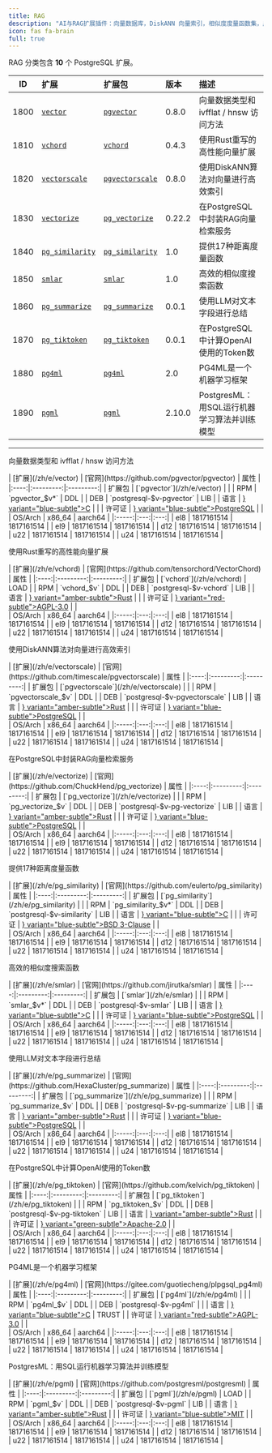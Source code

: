 ```yaml
---
title: RAG
description: "AI与RAG扩展插件：向量数据库，DiskANN 向量索引，相似度度量函数集，库内机器学习与推理 pgml，等等。"
icon: fas fa-brain
full: true
---
```



RAG 分类包含 **10** 个 PostgreSQL 扩展。

| ID | 扩展 | 扩展包 | 版本 | 描述 |
|:---:|:---|:---|:---|:---|
| 1800 | [`vector`](/zh/e/vector) | [`pgvector`](/zh/e/vector) | 0.8.0 | 向量数据类型和 ivfflat / hnsw 访问方法 |
| 1810 | [`vchord`](/zh/e/vchord) | [`vchord`](/zh/e/vchord) | 0.4.3 | 使用Rust重写的高性能向量扩展 |
| 1820 | [`vectorscale`](/zh/e/vectorscale) | [`pgvectorscale`](/zh/e/vectorscale) | 0.8.0 | 使用DiskANN算法对向量进行高效索引 |
| 1830 | [`vectorize`](/zh/e/vectorize) | [`pg_vectorize`](/zh/e/vectorize) | 0.22.2 | 在PostgreSQL中封装RAG向量检索服务 |
| 1840 | [`pg_similarity`](/zh/e/pg_similarity) | [`pg_similarity`](/zh/e/pg_similarity) | 1.0 | 提供17种距离度量函数 |
| 1850 | [`smlar`](/zh/e/smlar) | [`smlar`](/zh/e/smlar) | 1.0 | 高效的相似度搜索函数 |
| 1860 | [`pg_summarize`](/zh/e/pg_summarize) | [`pg_summarize`](/zh/e/pg_summarize) | 0.0.1 | 使用LLM对文本字段进行总结 |
| 1870 | [`pg_tiktoken`](/zh/e/pg_tiktoken) | [`pg_tiktoken`](/zh/e/pg_tiktoken) | 0.0.1 | 在PostgreSQL中计算OpenAI使用的Token数 |
| 1880 | [`pg4ml`](/zh/e/pg4ml) | [`pg4ml`](/zh/e/pg4ml) | 2.0 | PG4ML是一个机器学习框架 |
| 1890 | [`pgml`](/zh/e/pgml) | [`pgml`](/zh/e/pgml) | 2.10.0 | PostgresML：用SQL运行机器学习算法并训练模型 |

--------

<Callout title="vector - 0.8.0">
    <p>向量数据类型和 ivfflat / hnsw 访问方法</p>
    <div className="grid grid-cols-2 gap-4"><div className="space-y-2">
            | [扩展](/zh/e/vector) | [官网](https://github.com/pgvector/pgvector) | 属性 |
|:----:|:---------:|:---------:|
| 扩展包  | [`pgvector`](/zh/e/vector) |  |
| RPM  | `pgvector_$v*` | <Badge variant="blue-subtle">DDL</Badge> |
| DEB  | `postgresql-$v-pgvector` | <Badge variant="green-subtle">LIB</Badge> |
| 语言 | <a href="/zh/list/lang#c"><Badge icon={<FileCode2 />} variant="blue-subtle">C</Badge></a> |  |
| 许可证 | <a href="/zh/list/license#postgresql" className="no-underline"><Badge icon={<Scale />} variant="blue-subtle">PostgreSQL</Badge></a> |  |
        </div>
        <div className="space-y-2">
            | OS/Arch | x86_64 | aarch64 |
|:-----:|:---:|:---:|
| el8 | <Badge variant="red-subtle">18</Badge><Badge variant="blue-subtle">17</Badge><Badge variant="blue-subtle">16</Badge><Badge variant="blue-subtle">15</Badge><Badge variant="blue-subtle">14</Badge> | <Badge variant="red-subtle">18</Badge><Badge variant="blue-subtle">17</Badge><Badge variant="blue-subtle">16</Badge><Badge variant="blue-subtle">15</Badge><Badge variant="blue-subtle">14</Badge> |
| el9 | <Badge variant="red-subtle">18</Badge><Badge variant="blue-subtle">17</Badge><Badge variant="blue-subtle">16</Badge><Badge variant="blue-subtle">15</Badge><Badge variant="blue-subtle">14</Badge> | <Badge variant="red-subtle">18</Badge><Badge variant="blue-subtle">17</Badge><Badge variant="blue-subtle">16</Badge><Badge variant="blue-subtle">15</Badge><Badge variant="blue-subtle">14</Badge> |
| d12 | <Badge variant="red-subtle">18</Badge><Badge variant="blue-subtle">17</Badge><Badge variant="blue-subtle">16</Badge><Badge variant="blue-subtle">15</Badge><Badge variant="blue-subtle">14</Badge> | <Badge variant="red-subtle">18</Badge><Badge variant="blue-subtle">17</Badge><Badge variant="blue-subtle">16</Badge><Badge variant="blue-subtle">15</Badge><Badge variant="blue-subtle">14</Badge> |
| u22 | <Badge variant="red-subtle">18</Badge><Badge variant="blue-subtle">17</Badge><Badge variant="blue-subtle">16</Badge><Badge variant="blue-subtle">15</Badge><Badge variant="blue-subtle">14</Badge> | <Badge variant="red-subtle">18</Badge><Badge variant="blue-subtle">17</Badge><Badge variant="blue-subtle">16</Badge><Badge variant="blue-subtle">15</Badge><Badge variant="blue-subtle">14</Badge> |
| u24 | <Badge variant="red-subtle">18</Badge><Badge variant="blue-subtle">17</Badge><Badge variant="blue-subtle">16</Badge><Badge variant="blue-subtle">15</Badge><Badge variant="blue-subtle">14</Badge> | <Badge variant="red-subtle">18</Badge><Badge variant="blue-subtle">17</Badge><Badge variant="blue-subtle">16</Badge><Badge variant="blue-subtle">15</Badge><Badge variant="blue-subtle">14</Badge> |
        </div>
    </div>
</Callout>

<Callout title="vchord - 0.4.3">
    <p>使用Rust重写的高性能向量扩展</p>
    <div className="grid grid-cols-2 gap-4"><div className="space-y-2">
            | [扩展](/zh/e/vchord) | [官网](https://github.com/tensorchord/VectorChord) | 属性 |
|:----:|:---------:|:---------:|
| 扩展包  | [`vchord`](/zh/e/vchord) | <Badge variant="red-subtle">LOAD</Badge> |
| RPM  | `vchord_$v` | <Badge variant="blue-subtle">DDL</Badge> |
| DEB  | `postgresql-$v-vchord` | <Badge variant="green-subtle">LIB</Badge> |
| 语言 | <a href="/zh/list/lang#rust"><Badge icon={<FileCode2 />} variant="amber-subtle">Rust</Badge></a> |  |
| 许可证 | <a href="/zh/list/license#agpl-30" className="no-underline"><Badge icon={<Scale />} variant="red-subtle">AGPL-3.0</Badge></a> |  |
        </div>
        <div className="space-y-2">
            | OS/Arch | x86_64 | aarch64 |
|:-----:|:---:|:---:|
| el8 | <Badge variant="red-subtle">18</Badge><Badge variant="amber-subtle">17</Badge><Badge variant="amber-subtle">16</Badge><Badge variant="amber-subtle">15</Badge><Badge variant="amber-subtle">14</Badge> | <Badge variant="red-subtle">18</Badge><Badge variant="amber-subtle">17</Badge><Badge variant="amber-subtle">16</Badge><Badge variant="amber-subtle">15</Badge><Badge variant="amber-subtle">14</Badge> |
| el9 | <Badge variant="red-subtle">18</Badge><Badge variant="amber-subtle">17</Badge><Badge variant="amber-subtle">16</Badge><Badge variant="amber-subtle">15</Badge><Badge variant="amber-subtle">14</Badge> | <Badge variant="red-subtle">18</Badge><Badge variant="amber-subtle">17</Badge><Badge variant="amber-subtle">16</Badge><Badge variant="amber-subtle">15</Badge><Badge variant="amber-subtle">14</Badge> |
| d12 | <Badge variant="red-subtle">18</Badge><Badge variant="amber-subtle">17</Badge><Badge variant="amber-subtle">16</Badge><Badge variant="amber-subtle">15</Badge><Badge variant="amber-subtle">14</Badge> | <Badge variant="red-subtle">18</Badge><Badge variant="amber-subtle">17</Badge><Badge variant="amber-subtle">16</Badge><Badge variant="amber-subtle">15</Badge><Badge variant="amber-subtle">14</Badge> |
| u22 | <Badge variant="red-subtle">18</Badge><Badge variant="amber-subtle">17</Badge><Badge variant="amber-subtle">16</Badge><Badge variant="amber-subtle">15</Badge><Badge variant="amber-subtle">14</Badge> | <Badge variant="red-subtle">18</Badge><Badge variant="amber-subtle">17</Badge><Badge variant="amber-subtle">16</Badge><Badge variant="amber-subtle">15</Badge><Badge variant="amber-subtle">14</Badge> |
| u24 | <Badge variant="red-subtle">18</Badge><Badge variant="amber-subtle">17</Badge><Badge variant="amber-subtle">16</Badge><Badge variant="amber-subtle">15</Badge><Badge variant="amber-subtle">14</Badge> | <Badge variant="red-subtle">18</Badge><Badge variant="amber-subtle">17</Badge><Badge variant="amber-subtle">16</Badge><Badge variant="amber-subtle">15</Badge><Badge variant="amber-subtle">14</Badge> |
        </div>
    </div>
</Callout>

<Callout title="vectorscale - 0.8.0">
    <p>使用DiskANN算法对向量进行高效索引</p>
    <div className="grid grid-cols-2 gap-4"><div className="space-y-2">
            | [扩展](/zh/e/vectorscale) | [官网](https://github.com/timescale/pgvectorscale) | 属性 |
|:----:|:---------:|:---------:|
| 扩展包  | [`pgvectorscale`](/zh/e/vectorscale) |  |
| RPM  | `pgvectorscale_$v` | <Badge variant="blue-subtle">DDL</Badge> |
| DEB  | `postgresql-$v-pgvectorscale` | <Badge variant="green-subtle">LIB</Badge> |
| 语言 | <a href="/zh/list/lang#rust"><Badge icon={<FileCode2 />} variant="amber-subtle">Rust</Badge></a> |  |
| 许可证 | <a href="/zh/list/license#postgresql" className="no-underline"><Badge icon={<Scale />} variant="blue-subtle">PostgreSQL</Badge></a> |  |
        </div>
        <div className="space-y-2">
            | OS/Arch | x86_64 | aarch64 |
|:-----:|:---:|:---:|
| el8 | <Badge variant="red-subtle">18</Badge><Badge variant="amber-subtle">17</Badge><Badge variant="amber-subtle">16</Badge><Badge variant="amber-subtle">15</Badge><Badge variant="amber-subtle">14</Badge> | <Badge variant="red-subtle">18</Badge><Badge variant="amber-subtle">17</Badge><Badge variant="amber-subtle">16</Badge><Badge variant="amber-subtle">15</Badge><Badge variant="amber-subtle">14</Badge> |
| el9 | <Badge variant="red-subtle">18</Badge><Badge variant="amber-subtle">17</Badge><Badge variant="amber-subtle">16</Badge><Badge variant="amber-subtle">15</Badge><Badge variant="amber-subtle">14</Badge> | <Badge variant="red-subtle">18</Badge><Badge variant="amber-subtle">17</Badge><Badge variant="amber-subtle">16</Badge><Badge variant="amber-subtle">15</Badge><Badge variant="amber-subtle">14</Badge> |
| d12 | <Badge variant="red-subtle">18</Badge><Badge variant="amber-subtle">17</Badge><Badge variant="amber-subtle">16</Badge><Badge variant="amber-subtle">15</Badge><Badge variant="amber-subtle">14</Badge> | <Badge variant="red-subtle">18</Badge><Badge variant="amber-subtle">17</Badge><Badge variant="amber-subtle">16</Badge><Badge variant="amber-subtle">15</Badge><Badge variant="amber-subtle">14</Badge> |
| u22 | <Badge variant="red-subtle">18</Badge><Badge variant="amber-subtle">17</Badge><Badge variant="amber-subtle">16</Badge><Badge variant="amber-subtle">15</Badge><Badge variant="amber-subtle">14</Badge> | <Badge variant="red-subtle">18</Badge><Badge variant="amber-subtle">17</Badge><Badge variant="amber-subtle">16</Badge><Badge variant="amber-subtle">15</Badge><Badge variant="amber-subtle">14</Badge> |
| u24 | <Badge variant="red-subtle">18</Badge><Badge variant="amber-subtle">17</Badge><Badge variant="amber-subtle">16</Badge><Badge variant="amber-subtle">15</Badge><Badge variant="amber-subtle">14</Badge> | <Badge variant="red-subtle">18</Badge><Badge variant="amber-subtle">17</Badge><Badge variant="amber-subtle">16</Badge><Badge variant="amber-subtle">15</Badge><Badge variant="amber-subtle">14</Badge> |
        </div>
    </div>
</Callout>

<Callout title="vectorize - 0.22.2">
    <p>在PostgreSQL中封装RAG向量检索服务</p>
    <div className="grid grid-cols-2 gap-4"><div className="space-y-2">
            | [扩展](/zh/e/vectorize) | [官网](https://github.com/ChuckHend/pg_vectorize) | 属性 |
|:----:|:---------:|:---------:|
| 扩展包  | [`pg_vectorize`](/zh/e/vectorize) |  |
| RPM  | `pg_vectorize_$v` | <Badge variant="blue-subtle">DDL</Badge> |
| DEB  | `postgresql-$v-pg-vectorize` | <Badge variant="green-subtle">LIB</Badge> |
| 语言 | <a href="/zh/list/lang#rust"><Badge icon={<FileCode2 />} variant="amber-subtle">Rust</Badge></a> |  |
| 许可证 | <a href="/zh/list/license#postgresql" className="no-underline"><Badge icon={<Scale />} variant="blue-subtle">PostgreSQL</Badge></a> |  |
        </div>
        <div className="space-y-2">
            | OS/Arch | x86_64 | aarch64 |
|:-----:|:---:|:---:|
| el8 | <Badge variant="red-subtle">18</Badge><Badge variant="amber-subtle">17</Badge><Badge variant="amber-subtle">16</Badge><Badge variant="amber-subtle">15</Badge><Badge variant="amber-subtle">14</Badge> | <Badge variant="red-subtle">18</Badge><Badge variant="amber-subtle">17</Badge><Badge variant="amber-subtle">16</Badge><Badge variant="amber-subtle">15</Badge><Badge variant="amber-subtle">14</Badge> |
| el9 | <Badge variant="red-subtle">18</Badge><Badge variant="amber-subtle">17</Badge><Badge variant="amber-subtle">16</Badge><Badge variant="amber-subtle">15</Badge><Badge variant="amber-subtle">14</Badge> | <Badge variant="red-subtle">18</Badge><Badge variant="amber-subtle">17</Badge><Badge variant="amber-subtle">16</Badge><Badge variant="amber-subtle">15</Badge><Badge variant="amber-subtle">14</Badge> |
| d12 | <Badge variant="red-subtle">18</Badge><Badge variant="amber-subtle">17</Badge><Badge variant="amber-subtle">16</Badge><Badge variant="amber-subtle">15</Badge><Badge variant="amber-subtle">14</Badge> | <Badge variant="red-subtle">18</Badge><Badge variant="amber-subtle">17</Badge><Badge variant="amber-subtle">16</Badge><Badge variant="amber-subtle">15</Badge><Badge variant="amber-subtle">14</Badge> |
| u22 | <Badge variant="red-subtle">18</Badge><Badge variant="amber-subtle">17</Badge><Badge variant="amber-subtle">16</Badge><Badge variant="amber-subtle">15</Badge><Badge variant="amber-subtle">14</Badge> | <Badge variant="red-subtle">18</Badge><Badge variant="amber-subtle">17</Badge><Badge variant="amber-subtle">16</Badge><Badge variant="amber-subtle">15</Badge><Badge variant="amber-subtle">14</Badge> |
| u24 | <Badge variant="red-subtle">18</Badge><Badge variant="amber-subtle">17</Badge><Badge variant="amber-subtle">16</Badge><Badge variant="amber-subtle">15</Badge><Badge variant="amber-subtle">14</Badge> | <Badge variant="red-subtle">18</Badge><Badge variant="amber-subtle">17</Badge><Badge variant="amber-subtle">16</Badge><Badge variant="amber-subtle">15</Badge><Badge variant="amber-subtle">14</Badge> |
        </div>
    </div>
</Callout>

<Callout title="pg_similarity - 1.0">
    <p>提供17种距离度量函数</p>
    <div className="grid grid-cols-2 gap-4"><div className="space-y-2">
            | [扩展](/zh/e/pg_similarity) | [官网](https://github.com/eulerto/pg_similarity) | 属性 |
|:----:|:---------:|:---------:|
| 扩展包  | [`pg_similarity`](/zh/e/pg_similarity) |  |
| RPM  | `pg_similarity_$v*` | <Badge variant="blue-subtle">DDL</Badge> |
| DEB  | `postgresql-$v-similarity` | <Badge variant="green-subtle">LIB</Badge> |
| 语言 | <a href="/zh/list/lang#c"><Badge icon={<FileCode2 />} variant="blue-subtle">C</Badge></a> |  |
| 许可证 | <a href="/zh/list/license#bsd-3-clause" className="no-underline"><Badge icon={<Scale />} variant="blue-subtle">BSD 3-Clause</Badge></a> |  |
        </div>
        <div className="space-y-2">
            | OS/Arch | x86_64 | aarch64 |
|:-----:|:---:|:---:|
| el8 | <Badge variant="red-subtle">18</Badge><Badge variant="amber-subtle">17</Badge><Badge variant="amber-subtle">16</Badge><Badge variant="amber-subtle">15</Badge><Badge variant="amber-subtle">14</Badge> | <Badge variant="red-subtle">18</Badge><Badge variant="amber-subtle">17</Badge><Badge variant="amber-subtle">16</Badge><Badge variant="amber-subtle">15</Badge><Badge variant="amber-subtle">14</Badge> |
| el9 | <Badge variant="red-subtle">18</Badge><Badge variant="amber-subtle">17</Badge><Badge variant="amber-subtle">16</Badge><Badge variant="amber-subtle">15</Badge><Badge variant="amber-subtle">14</Badge> | <Badge variant="red-subtle">18</Badge><Badge variant="amber-subtle">17</Badge><Badge variant="amber-subtle">16</Badge><Badge variant="amber-subtle">15</Badge><Badge variant="amber-subtle">14</Badge> |
| d12 | <Badge variant="blue-subtle">18</Badge><Badge variant="blue-subtle">17</Badge><Badge variant="blue-subtle">16</Badge><Badge variant="blue-subtle">15</Badge><Badge variant="blue-subtle">14</Badge> | <Badge variant="blue-subtle">18</Badge><Badge variant="blue-subtle">17</Badge><Badge variant="blue-subtle">16</Badge><Badge variant="blue-subtle">15</Badge><Badge variant="blue-subtle">14</Badge> |
| u22 | <Badge variant="blue-subtle">18</Badge><Badge variant="blue-subtle">17</Badge><Badge variant="blue-subtle">16</Badge><Badge variant="blue-subtle">15</Badge><Badge variant="blue-subtle">14</Badge> | <Badge variant="blue-subtle">18</Badge><Badge variant="blue-subtle">17</Badge><Badge variant="blue-subtle">16</Badge><Badge variant="blue-subtle">15</Badge><Badge variant="blue-subtle">14</Badge> |
| u24 | <Badge variant="blue-subtle">18</Badge><Badge variant="blue-subtle">17</Badge><Badge variant="blue-subtle">16</Badge><Badge variant="blue-subtle">15</Badge><Badge variant="blue-subtle">14</Badge> | <Badge variant="blue-subtle">18</Badge><Badge variant="blue-subtle">17</Badge><Badge variant="blue-subtle">16</Badge><Badge variant="blue-subtle">15</Badge><Badge variant="blue-subtle">14</Badge> |
        </div>
    </div>
</Callout>

<Callout title="smlar - 1.0">
    <p>高效的相似度搜索函数</p>
    <div className="grid grid-cols-2 gap-4"><div className="space-y-2">
            | [扩展](/zh/e/smlar) | [官网](https://github.com/jirutka/smlar) | 属性 |
|:----:|:---------:|:---------:|
| 扩展包  | [`smlar`](/zh/e/smlar) |  |
| RPM  | `smlar_$v*` | <Badge variant="blue-subtle">DDL</Badge> |
| DEB  | `postgresql-$v-smlar` | <Badge variant="green-subtle">LIB</Badge> |
| 语言 | <a href="/zh/list/lang#c"><Badge icon={<FileCode2 />} variant="blue-subtle">C</Badge></a> |  |
| 许可证 | <a href="/zh/list/license#postgresql" className="no-underline"><Badge icon={<Scale />} variant="blue-subtle">PostgreSQL</Badge></a> |  |
        </div>
        <div className="space-y-2">
            | OS/Arch | x86_64 | aarch64 |
|:-----:|:---:|:---:|
| el8 | <Badge variant="red-subtle">18</Badge><Badge variant="amber-subtle">17</Badge><Badge variant="amber-subtle">16</Badge><Badge variant="amber-subtle">15</Badge><Badge variant="amber-subtle">14</Badge> | <Badge variant="red-subtle">18</Badge><Badge variant="amber-subtle">17</Badge><Badge variant="amber-subtle">16</Badge><Badge variant="amber-subtle">15</Badge><Badge variant="amber-subtle">14</Badge> |
| el9 | <Badge variant="red-subtle">18</Badge><Badge variant="amber-subtle">17</Badge><Badge variant="amber-subtle">16</Badge><Badge variant="amber-subtle">15</Badge><Badge variant="amber-subtle">14</Badge> | <Badge variant="red-subtle">18</Badge><Badge variant="amber-subtle">17</Badge><Badge variant="amber-subtle">16</Badge><Badge variant="amber-subtle">15</Badge><Badge variant="amber-subtle">14</Badge> |
| d12 | <Badge variant="red-subtle">18</Badge><Badge variant="amber-subtle">17</Badge><Badge variant="amber-subtle">16</Badge><Badge variant="amber-subtle">15</Badge><Badge variant="amber-subtle">14</Badge> | <Badge variant="red-subtle">18</Badge><Badge variant="amber-subtle">17</Badge><Badge variant="amber-subtle">16</Badge><Badge variant="amber-subtle">15</Badge><Badge variant="amber-subtle">14</Badge> |
| u22 | <Badge variant="red-subtle">18</Badge><Badge variant="amber-subtle">17</Badge><Badge variant="amber-subtle">16</Badge><Badge variant="amber-subtle">15</Badge><Badge variant="amber-subtle">14</Badge> | <Badge variant="red-subtle">18</Badge><Badge variant="amber-subtle">17</Badge><Badge variant="amber-subtle">16</Badge><Badge variant="amber-subtle">15</Badge><Badge variant="amber-subtle">14</Badge> |
| u24 | <Badge variant="red-subtle">18</Badge><Badge variant="amber-subtle">17</Badge><Badge variant="amber-subtle">16</Badge><Badge variant="amber-subtle">15</Badge><Badge variant="amber-subtle">14</Badge> | <Badge variant="red-subtle">18</Badge><Badge variant="amber-subtle">17</Badge><Badge variant="amber-subtle">16</Badge><Badge variant="amber-subtle">15</Badge><Badge variant="amber-subtle">14</Badge> |
        </div>
    </div>
</Callout>

<Callout title="pg_summarize - 0.0.1">
    <p>使用LLM对文本字段进行总结</p>
    <div className="grid grid-cols-2 gap-4"><div className="space-y-2">
            | [扩展](/zh/e/pg_summarize) | [官网](https://github.com/HexaCluster/pg_summarize) | 属性 |
|:----:|:---------:|:---------:|
| 扩展包  | [`pg_summarize`](/zh/e/pg_summarize) |  |
| RPM  | `pg_summarize_$v` | <Badge variant="blue-subtle">DDL</Badge> |
| DEB  | `postgresql-$v-pg-summarize` | <Badge variant="green-subtle">LIB</Badge> |
| 语言 | <a href="/zh/list/lang#rust"><Badge icon={<FileCode2 />} variant="amber-subtle">Rust</Badge></a> |  |
| 许可证 | <a href="/zh/list/license#postgresql" className="no-underline"><Badge icon={<Scale />} variant="blue-subtle">PostgreSQL</Badge></a> |  |
        </div>
        <div className="space-y-2">
            | OS/Arch | x86_64 | aarch64 |
|:-----:|:---:|:---:|
| el8 | <Badge variant="red-subtle">18</Badge><Badge variant="amber-subtle">17</Badge><Badge variant="amber-subtle">16</Badge><Badge variant="amber-subtle">15</Badge><Badge variant="amber-subtle">14</Badge> | <Badge variant="red-subtle">18</Badge><Badge variant="amber-subtle">17</Badge><Badge variant="amber-subtle">16</Badge><Badge variant="amber-subtle">15</Badge><Badge variant="amber-subtle">14</Badge> |
| el9 | <Badge variant="red-subtle">18</Badge><Badge variant="amber-subtle">17</Badge><Badge variant="amber-subtle">16</Badge><Badge variant="amber-subtle">15</Badge><Badge variant="amber-subtle">14</Badge> | <Badge variant="red-subtle">18</Badge><Badge variant="amber-subtle">17</Badge><Badge variant="amber-subtle">16</Badge><Badge variant="amber-subtle">15</Badge><Badge variant="amber-subtle">14</Badge> |
| d12 | <Badge variant="red-subtle">18</Badge><Badge variant="amber-subtle">17</Badge><Badge variant="amber-subtle">16</Badge><Badge variant="amber-subtle">15</Badge><Badge variant="amber-subtle">14</Badge> | <Badge variant="red-subtle">18</Badge><Badge variant="amber-subtle">17</Badge><Badge variant="amber-subtle">16</Badge><Badge variant="amber-subtle">15</Badge><Badge variant="amber-subtle">14</Badge> |
| u22 | <Badge variant="red-subtle">18</Badge><Badge variant="amber-subtle">17</Badge><Badge variant="amber-subtle">16</Badge><Badge variant="amber-subtle">15</Badge><Badge variant="amber-subtle">14</Badge> | <Badge variant="red-subtle">18</Badge><Badge variant="amber-subtle">17</Badge><Badge variant="amber-subtle">16</Badge><Badge variant="amber-subtle">15</Badge><Badge variant="amber-subtle">14</Badge> |
| u24 | <Badge variant="red-subtle">18</Badge><Badge variant="amber-subtle">17</Badge><Badge variant="amber-subtle">16</Badge><Badge variant="amber-subtle">15</Badge><Badge variant="amber-subtle">14</Badge> | <Badge variant="red-subtle">18</Badge><Badge variant="amber-subtle">17</Badge><Badge variant="amber-subtle">16</Badge><Badge variant="amber-subtle">15</Badge><Badge variant="amber-subtle">14</Badge> |
        </div>
    </div>
</Callout>

<Callout title="pg_tiktoken - 0.0.1">
    <p>在PostgreSQL中计算OpenAI使用的Token数</p>
    <div className="grid grid-cols-2 gap-4"><div className="space-y-2">
            | [扩展](/zh/e/pg_tiktoken) | [官网](https://github.com/kelvich/pg_tiktoken) | 属性 |
|:----:|:---------:|:---------:|
| 扩展包  | [`pg_tiktoken`](/zh/e/pg_tiktoken) |  |
| RPM  | `pg_tiktoken_$v` | <Badge variant="blue-subtle">DDL</Badge> |
| DEB  | `postgresql-$v-pg-tiktoken` | <Badge variant="green-subtle">LIB</Badge> |
| 语言 | <a href="/zh/list/lang#rust"><Badge icon={<FileCode2 />} variant="amber-subtle">Rust</Badge></a> |  |
| 许可证 | <a href="/zh/list/license#apache-20" className="no-underline"><Badge icon={<Scale />} variant="green-subtle">Apache-2.0</Badge></a> |  |
        </div>
        <div className="space-y-2">
            | OS/Arch | x86_64 | aarch64 |
|:-----:|:---:|:---:|
| el8 | <Badge variant="red-subtle">18</Badge><Badge variant="amber-subtle">17</Badge><Badge variant="amber-subtle">16</Badge><Badge variant="amber-subtle">15</Badge><Badge variant="amber-subtle">14</Badge> | <Badge variant="red-subtle">18</Badge><Badge variant="amber-subtle">17</Badge><Badge variant="amber-subtle">16</Badge><Badge variant="amber-subtle">15</Badge><Badge variant="amber-subtle">14</Badge> |
| el9 | <Badge variant="red-subtle">18</Badge><Badge variant="amber-subtle">17</Badge><Badge variant="amber-subtle">16</Badge><Badge variant="amber-subtle">15</Badge><Badge variant="amber-subtle">14</Badge> | <Badge variant="red-subtle">18</Badge><Badge variant="amber-subtle">17</Badge><Badge variant="amber-subtle">16</Badge><Badge variant="amber-subtle">15</Badge><Badge variant="amber-subtle">14</Badge> |
| d12 | <Badge variant="red-subtle">18</Badge><Badge variant="amber-subtle">17</Badge><Badge variant="amber-subtle">16</Badge><Badge variant="amber-subtle">15</Badge><Badge variant="amber-subtle">14</Badge> | <Badge variant="red-subtle">18</Badge><Badge variant="amber-subtle">17</Badge><Badge variant="amber-subtle">16</Badge><Badge variant="amber-subtle">15</Badge><Badge variant="amber-subtle">14</Badge> |
| u22 | <Badge variant="red-subtle">18</Badge><Badge variant="amber-subtle">17</Badge><Badge variant="amber-subtle">16</Badge><Badge variant="amber-subtle">15</Badge><Badge variant="amber-subtle">14</Badge> | <Badge variant="red-subtle">18</Badge><Badge variant="amber-subtle">17</Badge><Badge variant="amber-subtle">16</Badge><Badge variant="amber-subtle">15</Badge><Badge variant="amber-subtle">14</Badge> |
| u24 | <Badge variant="red-subtle">18</Badge><Badge variant="amber-subtle">17</Badge><Badge variant="amber-subtle">16</Badge><Badge variant="amber-subtle">15</Badge><Badge variant="amber-subtle">14</Badge> | <Badge variant="red-subtle">18</Badge><Badge variant="amber-subtle">17</Badge><Badge variant="amber-subtle">16</Badge><Badge variant="amber-subtle">15</Badge><Badge variant="amber-subtle">14</Badge> |
        </div>
    </div>
</Callout>

<Callout title="pg4ml - 2.0">
    <p>PG4ML是一个机器学习框架</p>
    <div className="grid grid-cols-2 gap-4"><div className="space-y-2">
            | [扩展](/zh/e/pg4ml) | [官网](https://gitee.com/guotiecheng/plpgsql_pg4ml) | 属性 |
|:----:|:---------:|:---------:|
| 扩展包  | [`pg4ml`](/zh/e/pg4ml) |  |
| RPM  | `pg4ml_$v` | <Badge variant="blue-subtle">DDL</Badge> |
| DEB  | `postgresql-$v-pg4ml` |  |
| 语言 | <a href="/zh/list/lang#c"><Badge icon={<FileCode2 />} variant="blue-subtle">C</Badge></a> | <Badge variant="green-subtle">TRUST</Badge> |
| 许可证 | <a href="/zh/list/license#agpl-30" className="no-underline"><Badge icon={<Scale />} variant="red-subtle">AGPL-3.0</Badge></a> |  |
        </div>
        <div className="space-y-2">
            | OS/Arch | x86_64 | aarch64 |
|:-----:|:---:|:---:|
| el8 | <Badge variant="red-subtle">18</Badge><Badge variant="amber-subtle">17</Badge><Badge variant="amber-subtle">16</Badge><Badge variant="amber-subtle">15</Badge><Badge variant="amber-subtle">14</Badge> | <Badge variant="red-subtle">18</Badge><Badge variant="amber-subtle">17</Badge><Badge variant="amber-subtle">16</Badge><Badge variant="amber-subtle">15</Badge><Badge variant="amber-subtle">14</Badge> |
| el9 | <Badge variant="red-subtle">18</Badge><Badge variant="amber-subtle">17</Badge><Badge variant="amber-subtle">16</Badge><Badge variant="amber-subtle">15</Badge><Badge variant="amber-subtle">14</Badge> | <Badge variant="red-subtle">18</Badge><Badge variant="amber-subtle">17</Badge><Badge variant="amber-subtle">16</Badge><Badge variant="amber-subtle">15</Badge><Badge variant="amber-subtle">14</Badge> |
| d12 | <Badge variant="red-subtle">18</Badge><Badge variant="amber-subtle">17</Badge><Badge variant="amber-subtle">16</Badge><Badge variant="amber-subtle">15</Badge><Badge variant="amber-subtle">14</Badge> | <Badge variant="red-subtle">18</Badge><Badge variant="amber-subtle">17</Badge><Badge variant="amber-subtle">16</Badge><Badge variant="amber-subtle">15</Badge><Badge variant="amber-subtle">14</Badge> |
| u22 | <Badge variant="red-subtle">18</Badge><Badge variant="amber-subtle">17</Badge><Badge variant="amber-subtle">16</Badge><Badge variant="amber-subtle">15</Badge><Badge variant="amber-subtle">14</Badge> | <Badge variant="red-subtle">18</Badge><Badge variant="amber-subtle">17</Badge><Badge variant="amber-subtle">16</Badge><Badge variant="amber-subtle">15</Badge><Badge variant="amber-subtle">14</Badge> |
| u24 | <Badge variant="red-subtle">18</Badge><Badge variant="amber-subtle">17</Badge><Badge variant="amber-subtle">16</Badge><Badge variant="amber-subtle">15</Badge><Badge variant="amber-subtle">14</Badge> | <Badge variant="red-subtle">18</Badge><Badge variant="amber-subtle">17</Badge><Badge variant="amber-subtle">16</Badge><Badge variant="amber-subtle">15</Badge><Badge variant="amber-subtle">14</Badge> |
        </div>
    </div>
</Callout>

<Callout title="pgml - 2.10.0">
    <p>PostgresML：用SQL运行机器学习算法并训练模型</p>
    <div className="grid grid-cols-2 gap-4"><div className="space-y-2">
            | [扩展](/zh/e/pgml) | [官网](https://github.com/postgresml/postgresml) | 属性 |
|:----:|:---------:|:---------:|
| 扩展包  | [`pgml`](/zh/e/pgml) | <Badge variant="red-subtle">LOAD</Badge> |
| RPM  | `pgml_$v` | <Badge variant="blue-subtle">DDL</Badge> |
| DEB  | `postgresql-$v-pgml` | <Badge variant="green-subtle">LIB</Badge> |
| 语言 | <a href="/zh/list/lang#rust"><Badge icon={<FileCode2 />} variant="amber-subtle">Rust</Badge></a> |  |
| 许可证 | <a href="/zh/list/license#mit" className="no-underline"><Badge icon={<Scale />} variant="blue-subtle">MIT</Badge></a> |  |
        </div>
        <div className="space-y-2">
            | OS/Arch | x86_64 | aarch64 |
|:-----:|:---:|:---:|
| el8 | <Badge variant="red-subtle">18</Badge><Badge variant="amber-subtle">17</Badge><Badge variant="amber-subtle">16</Badge><Badge variant="amber-subtle">15</Badge><Badge variant="amber-subtle">14</Badge> | <Badge variant="red-subtle">18</Badge><Badge variant="amber-subtle">17</Badge><Badge variant="amber-subtle">16</Badge><Badge variant="amber-subtle">15</Badge><Badge variant="amber-subtle">14</Badge> |
| el9 | <Badge variant="red-subtle">18</Badge><Badge variant="amber-subtle">17</Badge><Badge variant="amber-subtle">16</Badge><Badge variant="amber-subtle">15</Badge><Badge variant="amber-subtle">14</Badge> | <Badge variant="red-subtle">18</Badge><Badge variant="amber-subtle">17</Badge><Badge variant="amber-subtle">16</Badge><Badge variant="amber-subtle">15</Badge><Badge variant="amber-subtle">14</Badge> |
| d12 | <Badge variant="red-subtle">18</Badge><Badge variant="amber-subtle">17</Badge><Badge variant="amber-subtle">16</Badge><Badge variant="amber-subtle">15</Badge><Badge variant="amber-subtle">14</Badge> | <Badge variant="red-subtle">18</Badge><Badge variant="amber-subtle">17</Badge><Badge variant="amber-subtle">16</Badge><Badge variant="amber-subtle">15</Badge><Badge variant="amber-subtle">14</Badge> |
| u22 | <Badge variant="red-subtle">18</Badge><Badge variant="amber-subtle">17</Badge><Badge variant="amber-subtle">16</Badge><Badge variant="amber-subtle">15</Badge><Badge variant="amber-subtle">14</Badge> | <Badge variant="red-subtle">18</Badge><Badge variant="amber-subtle">17</Badge><Badge variant="amber-subtle">16</Badge><Badge variant="amber-subtle">15</Badge><Badge variant="amber-subtle">14</Badge> |
| u24 | <Badge variant="red-subtle">18</Badge><Badge variant="amber-subtle">17</Badge><Badge variant="amber-subtle">16</Badge><Badge variant="amber-subtle">15</Badge><Badge variant="amber-subtle">14</Badge> | <Badge variant="red-subtle">18</Badge><Badge variant="amber-subtle">17</Badge><Badge variant="amber-subtle">16</Badge><Badge variant="amber-subtle">15</Badge><Badge variant="amber-subtle">14</Badge> |
        </div>
    </div>
</Callout>
